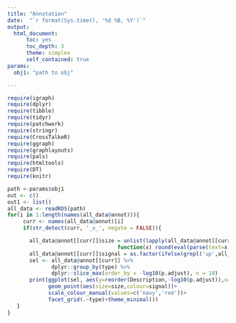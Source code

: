 ```yaml
---
title: "Annotation"
date:  "`r format(Sys.time(), '%d %B, %Y')`"
output:
  html_document:
      toc: yes
      toc_depth: 3
      theme: simplex
      self_contained: true
params:
  obj1: "path to obj"

---
```


```r
require(igraph)
require(dplyr)
require(tibble)
require(tidyr)
require(patchwork)
require(stringr)
require(CrossTalkeR)
require(ggraph)
require(graphlayouts)
require(pals)
require(htmltools)
require(DT)
require(knitr)
```



```r
path <-params$obj1
out <- c()
out1 <- list()
all_data <- readRDS(path)
for(i in 1:length(names(all_data@annot))){
     curr <- names(all_data@annot)[i]
     if(str_detect(curr, '_x_', negate = FALSE)){

       all_data@annot[[curr]]$size = unlist(lapply(all_data@annot[[curr]]$GeneRatio,
                                   function(x) round(eval(parse(text=x))*100,1)))
       all_data@annot[[curr]]$signal = as.factor(ifelse(grepl('up',all_data@annot[[curr]]$type),'up','down'))
       sel <- all_data@annot[[curr]] %>%
              dplyr::group_by(type) %>%
              dplyr::slice_max(order_by = -log10(p.adjust), n = 10)
       print(ggplot(sel, aes(y=reorder(Description,-log10(p.adjust)),x=-log10(p.adjust)))+
             geom_point(aes(size=size,colour=signal))+
             scale_colour_manual(values=c('navy','red'))+
             facet_grid(.~type)+theme_minimal())
   }
}

```
